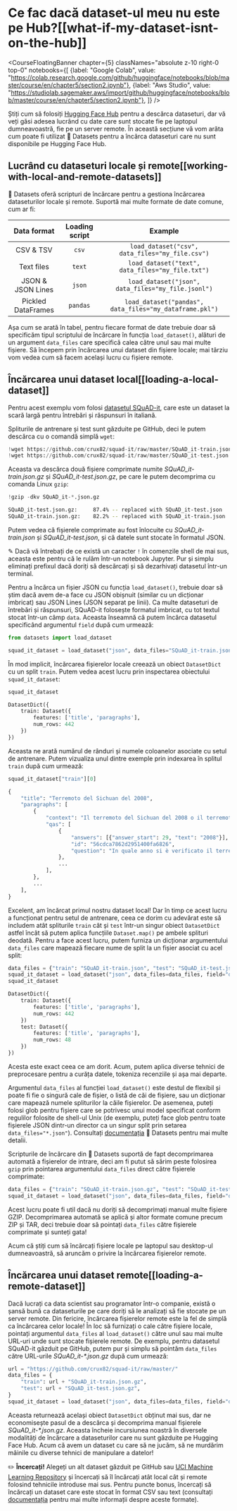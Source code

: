 # Ce fac dacă dataset-ul meu nu este pe Hub?[[what-if-my-dataset-isnt-on-the-hub]]

<CourseFloatingBanner chapter={5}
  classNames="absolute z-10 right-0 top-0"
  notebooks={[
    {label: "Google Colab", value: "https://colab.research.google.com/github/huggingface/notebooks/blob/master/course/en/chapter5/section2.ipynb"},
    {label: "Aws Studio", value: "https://studiolab.sagemaker.aws/import/github/huggingface/notebooks/blob/master/course/en/chapter5/section2.ipynb"},
]} />

Știți cum să folosiți [Hugging Face Hub](https://huggingface.co/datasets) pentru a descărca dataseturi, dar vă veți găsi adesea lucrând cu date care sunt stocate fie pe laptopul dumneavoastră, fie pe un server remote. În această secțiune vă vom arăta cum poate fi utilizat 🤗 Datasets pentru a încărca dataseturi care nu sunt disponibile pe Hugging Face Hub.

<Youtube id="HyQgpJTkRdE"/>

## Lucrând cu dataseturi locale și remote[[working-with-local-and-remote-datasets]]

🤗 Datasets oferă scripturi de încărcare pentru a gestiona încărcarea dataseturilor locale și remote. Suportă mai multe formate de date comune, cum ar fi:

|    Data format     | Loading script |                         Example                         |
| :----------------: | :------------: | :-----------------------------------------------------: |
|     CSV & TSV      |     `csv`      |     `load_dataset("csv", data_files="my_file.csv")`     |
|     Text files     |     `text`     |    `load_dataset("text", data_files="my_file.txt")`     |
| JSON & JSON Lines  |     `json`     |   `load_dataset("json", data_files="my_file.jsonl")`    |
| Pickled DataFrames |    `pandas`    | `load_dataset("pandas", data_files="my_dataframe.pkl")` |

Așa cum se arată în tabel, pentru fiecare format de date trebuie doar să specificăm tipul scriptului de încărcare în funcția `load_dataset()`, alături de un argument `data_files` care specifică calea către unul sau mai multe fișiere. Să începem prin încărcarea unui dataset din fișiere locale; mai târziu vom vedea cum să facem același lucru cu fișiere remote.

## Încărcarea unui dataset local[[loading-a-local-dataset]]

Pentru acest exemplu vom folosi [datasetul SQuAD-it](https://github.com/crux82/squad-it/), care este un dataset la scară largă pentru întrebări și răspunsuri în italiană.

Spliturile de antrenare și test sunt găzduite pe GitHub, deci le putem descărca cu o comandă simplă `wget`:

```python
!wget https://github.com/crux82/squad-it/raw/master/SQuAD_it-train.json.gz
!wget https://github.com/crux82/squad-it/raw/master/SQuAD_it-test.json.gz
```

Aceasta va descărca două fișiere comprimate numite *SQuAD_it-train.json.gz* și *SQuAD_it-test.json.gz*, pe care le putem decomprima cu comanda Linux `gzip`:

```python
!gzip -dkv SQuAD_it-*.json.gz
```

```bash
SQuAD_it-test.json.gz:	   87.4% -- replaced with SQuAD_it-test.json
SQuAD_it-train.json.gz:	   82.2% -- replaced with SQuAD_it-train.json
```

Putem vedea că fișierele comprimate au fost înlocuite cu _SQuAD_it-train.json_ și _SQuAD_it-test.json_, și că datele sunt stocate în formatul JSON.

<Tip>

✎ Dacă vă întrebați de ce există un caracter `!` în comenzile shell de mai sus, aceasta este pentru că le rulăm într-un notebook Jupyter. Pur și simplu eliminați prefixul dacă doriți să descărcați și să dezarhivați datasetul într-un terminal.

</Tip>

Pentru a încărca un fișier JSON cu funcția `load_dataset()`, trebuie doar să știm dacă avem de-a face cu JSON obișnuit (similar cu un dicționar imbricat) sau JSON Lines (JSON separat pe linii). Ca multe dataseturi de întrebări și răspunsuri, SQuAD-it folosește formatul imbricat, cu tot textul stocat într-un câmp `data`. Aceasta înseamnă că putem încărca datasetul specificând argumentul `field` după cum urmează:

```py
from datasets import load_dataset

squad_it_dataset = load_dataset("json", data_files="SQuAD_it-train.json", field="data")
```

În mod implicit, încărcarea fișierelor locale creează un obiect `DatasetDict` cu un split `train`. Putem vedea acest lucru prin inspectarea obiectului `squad_it_dataset`:

```py
squad_it_dataset
```

```python out
DatasetDict({
    train: Dataset({
        features: ['title', 'paragraphs'],
        num_rows: 442
    })
})
```

Aceasta ne arată numărul de rânduri și numele coloanelor asociate cu setul de antrenare. Putem vizualiza unul dintre exemple prin indexarea în splitul `train` după cum urmează:

```py
squad_it_dataset["train"][0]
```

```python out
{
    "title": "Terremoto del Sichuan del 2008",
    "paragraphs": [
        {
            "context": "Il terremoto del Sichuan del 2008 o il terremoto...",
            "qas": [
                {
                    "answers": [{"answer_start": 29, "text": "2008"}],
                    "id": "56cdca7862d2951400fa6826",
                    "question": "In quale anno si è verificato il terremoto nel Sichuan?",
                },
                ...
            ],
        },
        ...
    ],
}
```

Excelent, am încărcat primul nostru dataset local! Dar în timp ce acest lucru a funcționat pentru setul de antrenare, ceea ce dorim cu adevărat este să includem atât spliturile `train` cât și `test` într-un singur obiect `DatasetDict` astfel încât să putem aplica funcțiile `Dataset.map()` pe ambele splituri deodată. Pentru a face acest lucru, putem furniza un dicționar argumentului `data_files` care mapează fiecare nume de split la un fișier asociat cu acel split:

```py
data_files = {"train": "SQuAD_it-train.json", "test": "SQuAD_it-test.json"}
squad_it_dataset = load_dataset("json", data_files=data_files, field="data")
squad_it_dataset
```

```python out
DatasetDict({
    train: Dataset({
        features: ['title', 'paragraphs'],
        num_rows: 442
    })
    test: Dataset({
        features: ['title', 'paragraphs'],
        num_rows: 48
    })
})
```

Acesta este exact ceea ce am dorit. Acum, putem aplica diverse tehnici de preprocesare pentru a curăța datele, tokeniza recenziile și așa mai departe.

<Tip>

Argumentul `data_files` al funcției `load_dataset()` este destul de flexibil și poate fi fie o singură cale de fișier, o listă de căi de fișiere, sau un dicționar care mapează numele spliturilor la căile fișierelor. De asemenea, puteți folosi glob pentru fișiere care se potrivesc unui model specificat conform regulilor folosite de shell-ul Unix (de exemplu, puteți face glob pentru toate fișierele JSON dintr-un director ca un singur split prin setarea `data_files="*.json"`). Consultați [documentația](https://huggingface.co/docs/datasets/loading#local-and-remote-files) 🤗 Datasets pentru mai multe detalii.

</Tip>

Scripturile de încărcare din 🤗 Datasets suportă de fapt decomprimarea automată a fișierelor de intrare, deci am fi putut să sărim peste folosirea `gzip` prin pointarea argumentului `data_files` direct către fișierele comprimate:

```py
data_files = {"train": "SQuAD_it-train.json.gz", "test": "SQuAD_it-test.json.gz"}
squad_it_dataset = load_dataset("json", data_files=data_files, field="data")
```

Acest lucru poate fi util dacă nu doriți să decomprimați manual multe fișiere GZIP. Decomprimarea automată se aplică și altor formate comune precum ZIP și TAR, deci trebuie doar să pointați `data_files` către fișierele comprimate și sunteți gata!

Acum că știți cum să încărcați fișiere locale pe laptopul sau desktop-ul dumneavoastră, să aruncăm o privire la încărcarea fișierelor remote.

## Încărcarea unui dataset remote[[loading-a-remote-dataset]]

Dacă lucrați ca data scientist sau programator într-o companie, există o șansă bună ca dataseturile pe care doriți să le analizați să fie stocate pe un server remote. Din fericire, încărcarea fișierelor remote este la fel de simplă ca încărcarea celor locale! În loc să furnizați o cale către fișiere locale, pointați argumentul `data_files` al `load_dataset()` către unul sau mai multe URL-uri unde sunt stocate fișierele remote. De exemplu, pentru datasetul SQuAD-it găzduit pe GitHub, putem pur și simplu să pointăm `data_files` către URL-urile _SQuAD_it-*.json.gz_ după cum urmează:

```py
url = "https://github.com/crux82/squad-it/raw/master/"
data_files = {
    "train": url + "SQuAD_it-train.json.gz",
    "test": url + "SQuAD_it-test.json.gz",
}
squad_it_dataset = load_dataset("json", data_files=data_files, field="data")
```

Aceasta returnează același obiect `DatasetDict` obținut mai sus, dar ne economisește pasul de a descărca și decomprima manual fișierele _SQuAD_it-*.json.gz_. Aceasta încheie incursiunea noastră în diversele modalități de încărcare a dataseturilor care nu sunt găzduite pe Hugging Face Hub. Acum că avem un dataset cu care să ne jucăm, să ne murdărim mâinile cu diverse tehnici de manipulare a datelor!

<Tip>

✏️ **Încercați!** Alegeți un alt dataset găzduit pe GitHub sau [UCI Machine Learning Repository](https://archive.ics.uci.edu/ml/index.php) și încercați să îl încărcați atât local cât și remote folosind tehnicile introduse mai sus. Pentru puncte bonus, încercați să încărcați un dataset care este stocat în format CSV sau text (consultați [documentația](https://huggingface.co/docs/datasets/loading#local-and-remote-files) pentru mai multe informații despre aceste formate).

</Tip>




